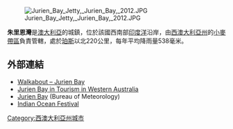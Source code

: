[[Image:Jurien_Bay_Jetty,_Jurien_Bay,_2012.JPG|right]]

'''朱里恩灣'''是[[澳大利亞|澳大利亞]]的城鎮，位於該國西南部[[印度洋|印度洋]]沿岸，由[[西澳大利亞州|西澳大利亞州]]的[[小麥帶區_(西澳)|小麥帶區]]負責管轄，處於[[珀斯|珀斯]]以北220公里，每年平均降雨量538毫米。

==外部連結==
* [https://web.archive.org/web/20070901012843/http://www.walkabout.com.au/locations/WAJurienBay.shtml Walkabout – Jurien Bay]
* [https://web.archive.org/web/20051103121706/http://www.westernaustralia.com/en/search/product.htm?ID=9004570 Jurien Bay in Tourism in Western Australia]
* [http://www.bom.gov.au/climate/averages/tables/cw_009131.shtml Jurien Bay] {{Wayback|url=http://www.bom.gov.au/climate/averages/tables/cw_009131.shtml |date=20201117024813 }} (Bureau of Meteorology)
* [http://indianoceanfestival.com.au Indian Ocean Festival] {{Wayback|url=http://indianoceanfestival.com.au/ |date=20210321000906 }}

{{Australia-geo-stub}}
[[Category:西澳大利亞州城市|Category:西澳大利亞州城市]]